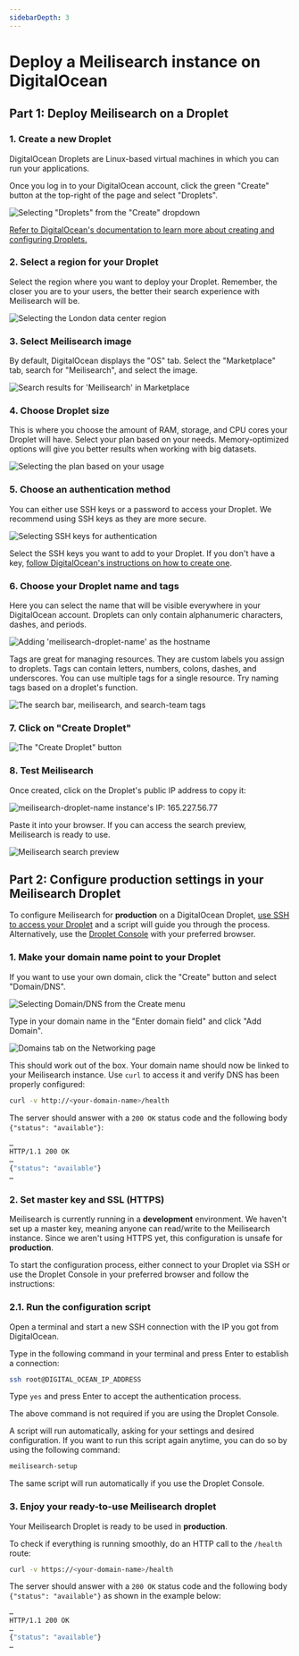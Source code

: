 ```yaml
---
sidebarDepth: 3
---
```


# Deploy a Meilisearch instance on DigitalOcean

## Part 1: Deploy Meilisearch on a Droplet

### 1. Create a new Droplet

DigitalOcean Droplets are Linux-based virtual machines in which you can run your applications.

Once you log in to your DigitalOcean account, click the green "Create" button at the top-right of the page and select "Droplets".

![Selecting "Droplets" from the "Create" dropdown](https://raw.githubusercontent.com/meilisearch/documentation/new-docs-content-migration/assets/images/digitalocean/create.png)

[Refer to DigitalOcean's documentation to learn more about creating and configuring Droplets.](https://docs.digitalocean.com/tutorials/droplets/)

### 2. Select a region for your Droplet

Select the region where you want to deploy your Droplet. Remember, the closer you are to your users, the better their search experience with Meilisearch will be.

![Selecting the London data center region](https://raw.githubusercontent.com/meilisearch/documentation/new-docs-content-migration/assets/images/digitalocean/select-region.png)

### 3. Select Meilisearch image

By default, DigitalOcean displays the "OS" tab. Select the "Marketplace" tab, search for "Meilisearch", and select the image.

![Search results for 'Meilisearch' in Marketplace](https://raw.githubusercontent.com/meilisearch/documentation/new-docs-content-migration/assets/images/digitalocean/marketplace.png)

### 4. Choose Droplet size

This is where you choose the amount of RAM, storage, and CPU cores your Droplet will have. Select your plan based on your needs. Memory-optimized options will give you better results when working with big datasets.

![Selecting the plan based on your usage](https://raw.githubusercontent.com/meilisearch/documentation/new-docs-content-migration/assets/images/digitalocean/select-plan.png)

### 5. Choose an authentication method

You can either use SSH keys or a password to access your Droplet. We recommend using SSH keys as they are more secure.

![Selecting SSH keys for authentication](https://raw.githubusercontent.com/meilisearch/documentation/new-docs-content-migration/assets/images/digitalocean/add-ssh-key.png)

Select the SSH keys you want to add to your Droplet. If you don't have a key, [follow DigitalOcean's instructions on how to create one](https://www.digitalocean.com/docs/droplets/how-to/add-ssh-keys/to-account/).

### 6. Choose your Droplet name and tags

Here you can select the name that will be visible everywhere in your DigitalOcean account. Droplets can only contain alphanumeric characters, dashes, and periods.

![Adding 'meilisearch-droplet-name' as the hostname](https://raw.githubusercontent.com/meilisearch/documentation/new-docs-content-migration/assets/images/digitalocean/droplet-name.png)

Tags are great for managing resources. They are custom labels you assign to droplets. Tags can contain letters, numbers, colons, dashes, and underscores. You can use multiple tags for a single resource. Try naming tags based on a droplet's function.

![The search bar, meilisearch, and search-team tags](https://raw.githubusercontent.com/meilisearch/documentation/new-docs-content-migration/assets/images/digitalocean/add-tags.png)

### 7. Click on "Create Droplet"

![The "Create Droplet" button](https://raw.githubusercontent.com/meilisearch/documentation/new-docs-content-migration/assets/images/digitalocean/create-droplet.png)

### 8. Test Meilisearch

Once created, click on the Droplet's public IP address to copy it:

![meilisearch-droplet-name instance's IP: 165.227.56.77](https://raw.githubusercontent.com/meilisearch/documentation/new-docs-content-migration/assets/images/digitalocean/copy-ip.png)

Paste it into your browser. If you can access the search preview, Meilisearch is ready to use.

![Meilisearch search preview](https://raw.githubusercontent.com/meilisearch/documentation/new-docs-content-migration/assets/images/digitalocean/test-meili.png)

## Part 2: Configure production settings in your Meilisearch Droplet

To configure Meilisearch for **production** on a DigitalOcean Droplet, [use SSH to access your Droplet](https://docs.digitalocean.com/products/droplets/how-to/connect-with-ssh/) and a script will guide you through the process. Alternatively, use the [Droplet Console](https://docs.digitalocean.com/products/droplets/how-to/connect-with-console/) with your preferred browser.

### 1. Make your domain name point to your Droplet

If you want to use your own domain, click the "Create" button and select "Domain/DNS".

![Selecting Domain/DNS from the Create menu](https://raw.githubusercontent.com/meilisearch/documentation/new-docs-content-migration/assets/images/digitalocean/domain.png)

Type in your domain name in the "Enter domain field" and click "Add Domain".

![Domains tab on the Networking page](https://raw.githubusercontent.com/meilisearch/documentation/new-docs-content-migration/assets/images/digitalocean/add-domain.png)

This should work out of the box. Your domain name should now be linked to your Meilisearch instance. Use `curl` to access it and verify DNS has been properly configured:

```bash
curl -v http://<your-domain-name>/health
```

The server should answer with a `200 OK` status code and the following body `{"status": "available"}`:

```bash
…
HTTP/1.1 200 OK
…
{"status": "available"}
…
```

### 2. Set master key and SSL (HTTPS)

Meilisearch is currently running in a **development** environment. We haven't set up a master key, meaning anyone can read/write to the Meilisearch instance. Since we aren't using HTTPS yet, this configuration is unsafe for **production**.

To start the configuration process, either connect to your Droplet via SSH or use the Droplet Console in your preferred browser and follow the instructions:

### 2.1. Run the configuration script

Open a terminal and start a new SSH connection with the IP you got from DigitalOcean.

Type in the following command in your terminal and press Enter to establish a connection:

```bash
ssh root@DIGITAL_OCEAN_IP_ADDRESS
```

Type `yes` and press Enter to accept the authentication process.

<Capsule intent="note">
The above command is not required if you are using the Droplet Console.
</Capsule>

A script will run automatically, asking for your settings and desired configuration. If you want to run this script again anytime, you can do so by using the following command:

```bash
meilisearch-setup
```

The same script will run automatically if you use the Droplet Console.

### 3. Enjoy your ready-to-use Meilisearch droplet

Your Meilisearch Droplet is ready to be used in **production**.

To check if everything is running smoothly, do an HTTP call to the `/health` route:

```bash
curl -v https://<your-domain-name>/health
```

The server should answer with a `200 OK` status code and the following body `{"status": "available"}` as shown in the example below:

```bash
…
HTTP/1.1 200 OK
…
{"status": "available"}
…
```
